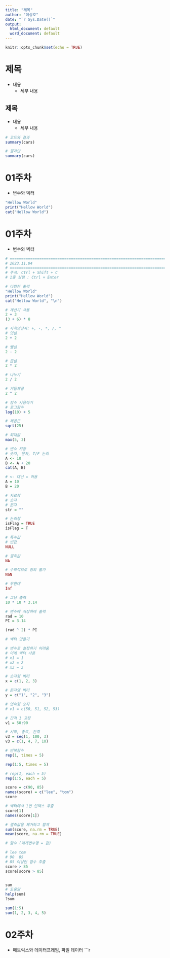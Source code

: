 ```yaml
---
title: "제목"
author: "이상호"
date: "`r Sys.Date()`"
output:
  html_document: default
  word_document: default
---
```


```r
knitr::opts_chunk$set(echo = TRUE)
```

# 제목
- 내용
  - 세부 내용

## 제목
- 내용
  - 세부 내용

```r
# 코드와 결과
summary(cars)
```

```r
# 결과만
summary(cars)
```

# 01주차
- 변수와 벡터
```r
"Hellow World"
print("Hellow World")
cat("Hellow World")
```

# 01주차
- 변수와 벡터
```r
# ==============================================================================
# 2023.11.04
# ==============================================================================
# 주석: Ctrl + Shift + C
# 1줄 실행 : Ctrl + Enter

# 다양한 출력
"Hellow World"
print("Hellow World")
cat("Hellow World", "\n")

# 계산기 사용
2 + 3
(3 + 6) * 8

# 사칙연산자: +, -, *, /, ^
# 덧셈
2 + 2

# 뺼셈
2 - 2

# 곱셈
2 * 2

# 나누기
2 / 2

# 거듭제곱
2 ^ 2

# 함수 사용하기
# 로그함수
log(10) + 5

# 제곱근
sqrt(25)

# 최대값
max(5, 3)

# 변수 저장
# 숫자, 문자, T/F 논리
A <- 10
B <- A + 20
cat(A, B)

# <- 대신 = 허용
A = 10
B = 20

# 자료형
# 숫자
# 문자
str = ""

# 논리형
isFlag = TRUE
isFlag = T

# 특수값
# 빈값
NULL

# 결측값
NA

# 수학적으로 정의 불가
NaN

# 무한대
Inf

# 그냥 출력
10 * 10 * 3.14

# 변수에 저장하여 출력
rad = 10
PI = 3.14

(rad ^ 2) * PI

# 벡터 만들기

# 변수로 설정하기 어려움
# 이에 벡터 사용
# x1 = 1
# x2 = 2
# x3 = 3

# 숫자형 벡터
x = c(1, 2, 3)

# 문자열 벡터
y = c("1", "2", "3")

# 연속형 숫자
# v1 = c(50, 51, 52, 53)

# 간격 1 고정
v1 = 50:90

# 시작, 종료, 간격
v3 = seq(1, 100, 3)
v3 = c(1, 4, 7, 10)

# 반복함수
rep(1, times = 5)

rep(1:5, times = 5)

# rep(1, each = 5)
rep(1:5, each = 5)

score = c(90, 85)
names(score) = c("lee", "tom")
score

# 벡터에서 1번 인덱스 추출
score[1]
names(score[1])

# 결측값을 제거하고 합계
sum(score, na.rm = TRUE)
mean(score, na.rm = TRUE)

# 함수 (매개변수명 = 값)

# lee tom 
# 90  85 
# 85 이상인 점수 추출
score > 85
score[score > 85]


sum
# 도움말
help(sum)
?sum

sum(1:5)
sum(1, 2, 3, 4, 5)
```


# 02주차
- 매트릭스와 데이터프레임, 파일 데이터
```r


